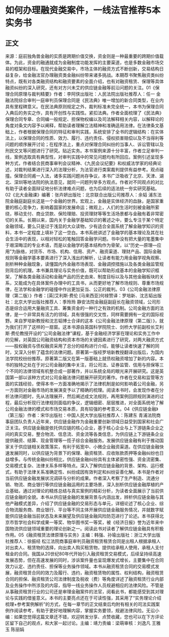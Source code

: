 # 如何办理融资类案件，一线法官推荐5本实务书
## 正文
来源：庭前独角兽金融的实质是跨期价值交换，资金则是一种最重要的跨期价值载体。为此，资金的融通就成为金融制度功能发挥的主要渠道，也是多数金融市场交易的框架和目标。在现代金融交易中，市场主体的融资方式不断创新，交易结构日益复杂，给金融法官办理融资类金融纠纷带来诸多挑战。本期荐书聚焦融资类纠纷特点，既有对各类融资结构和融资要素的全面介绍，也有对融资租赁、保理等具体融资纠纷的深入研究，还有对方兴未艾的供应链金融等前沿问题的关注。01《保理合同原理与裁判精要》作者：李阿侠出版社：人民法院出版社推荐人：任一  金融法院综合审判一庭审判员保理合同是《民法典》唯一增加的新合同类型，在业内具有里程碑意义。在民法典原则规定之外，裁判标准未完全统一，本书为保理合同入典后的务实之作，具有开创性与实践性。紧扣法典。作者全面梳理了《民法典》保理合同专章、合同编一般规定、担保物权编以及司法解释相关内容，以解释论的角度对条文内容予以阐释，帮助读者理解立法精神和准确适用法律。在法律条文基础上，作者根据保理合同的特征和审判实践，系统安排了全书的逻辑结构：在实体法上，以保理合同的性质、效力、履行、违约责任、侵权损害赔偿以及不当得利等问题的顺序展开讨论；在程序法上，重点对保理合同纠纷的当事人、诉讼管辖以及刑民交叉等问题进行了研究。贴近实务。本书案例来源十分丰富，作者立足审判一线，案例选取具有典型性，对审判实践中的常见问题均有所回应。案例引述呈现多种方式，作者结合民商事审判会议精神、《九民会议纪要》和权威法学家的经典论述，对裁判结果进行深入的法理分析，为法官进行类案裁判提供有益参考。观点碰撞。保理合同甫一入法，诸多实践问题尚存争议，本书广泛吸收了北京、天津、湖北、深圳等地法院的执法意见，就同一问题列举多方观点。作者对不同观点的对比有助于读者全面辩证地分析法律难点问题，也为后续的适法统一夯实研究基础。02《北大金融课》编著：张卉妍出版社：北京联合出版公司推荐人：余韬  浦东法院金融庭副庭长这是一个金融的世界。宏观上，金融是实体经济的血脉，是国家重要的核心竞争力，影响着国家的发展命运；微观上，人们的生活时刻被金融所萦绕，移动支付、商业贷款、保险理赔、投资理财等等生活场景都与金融有着非常密切的关系。长期以来，国内关于金融学基础知识的著述之中，要么专注于某个特定金融领域，要么只是过于浅显的大众读物，少有适合全面系统了解金融学知识的资料，本书一定程度上填补了这一空白。本书系统讲述了金融学的基本理论及其在社会生活中的表现，以相对轻松的笔触回答金融学问题。书中没有把大量的笔墨集中于艰深晦涩的专业术语，而是以金融学的基本结构作为骨架，以“历史—原理—应用”为脉络，对货币、市场、机构、信用、资产、融资渠道、理财产品、国际金融规则等金融学基本要素进行了深入浅出的解析，让读者有能力用金融学视角观察、剖析种种金融现象，读懂国内外金融市场表现、金融调控措施以及各类金融监管规则背后的机理。本书兼具理论与实务价值，既可以帮助形成基本的金融学知识框架，了解各类金融活动和金融产品的历史由来、制度目标以及与其他金融板块的关系，又能成为在具体案件办理中的工具书，从而更好地了解市场规则、尊重市场规律，在法学和金融学的碰撞中作出更加妥当、公正的裁判。03《公司金融法律原理（第二版）》作者：[英]艾利斯·费伦  [马来西亚]何禄赞译：罗培新、沈志韬出版社：北京大学出版社推荐人：季玲玲  静安法院金融庭副庭长在融资领域，公司形态是综合运用大量融资工具、筹集资金的一种行之有效的机制。公司金融方面的法律，是一个非常具有活力的领域，具有很强的交叉性，同样需要拥有一定的国际视野。来自罗培新教授和沈志韬博士合译的这本《公司金融法律原理（第二版）》，就为我们打开了这样的一扇窗。这本书源自英国科学院院士、剑桥大学前副校长艾利斯·费伦教授开设的“公司金融法律”课程，基于金融经济学家在理论和实务工作中的见解，对英国公司融资结构和资本市场的关键因素进行了研究，对两大融资方式——股权融资与债权融资采用了总分的结构进行介绍，能够让读者快速了解的同时，又深入分析了蕴含的法律问题。原著第一版经罗培新教授翻译出版后，为国内法学院校纷纷推荐。原著第二版又在第一版基础上就债权融资增加了新的内容。本书的独特之处在于对公司金融的集中关注，将公司法、证券监管、信用与担保等三个不同的法律领域有机整合成一部著作，并以系统全局的眼光来开展研究。这是英国第一部以该种方式对公司金融法律问题展开研究的著作。作者在交易和监管等方面的实践经验，使得本书一方面准确地揭示了法律机制是如何影响着公司金融，另一方面则对金融市场的发展演变予以了精确的梳理。阅读本书时，会发现作者在分析法律问题时，先从法理展开，然后阐述成文法规则，再用案例回顾规则演进的过程，最后分析现行法律规则面临的争议，逻辑细密、层层推进，对全面系统地了解公司金融法律的模式和市场交易本质，具有较强的参考意义。04《供应链金融》（第三版）作者：宋华出版社：中国人民大学出版社推荐人：陈建东  青浦法院商事庭团队负责人近年来，供应链金融作为金融重要创新领域日益受到国家和社会广泛关注。供应链金融是依托供应链的核心企业，基于核心企业与上下游链条企业之间的真实交易，整合物流、信息流、资金流等各类信息，为供应链上下游链条企业提供融资、结算、现金管理等一揽子综合金融服务。发展供应链金融有利于推动国家关于供应链相关政策落实，有利于拓宽中、小微企业融资渠道。在供应链金融快速发展同时，以供应链为背景下的保理、融资租赁、应收账款质押等金融纠纷也日益增多。与传统金融纠纷相比，供应链金融纠纷具有主体紧密性强、资金流密集、交易模式复杂、法律关系多样等特点。深入了解供应链金融的背景、架构、运行模式，有助于法律关系准确定性、纠纷成因有效判定和纠纷妥善化解。本书是作者对当前供应链金融发展状况调研与分析的成果。作者深入考察了生产制造、流通分销、物流、商业银行等供应链金融运用的主要场景，深入剖析供应链金融厚植的产业基础，通过对理论的精炼总结与真实案例的精彩分析，为读者全面展示了当前供应链金融的全貌。本书从供应链金融的发展背景与内涵出发，辨析供应链金融与其他产融模式差异，介绍了供应链金融的交易形态与单元，详细论述了核心企业、综合物流服务商、商业银行、平台等不同主体开展供应链金融服务情况，并就数字赋能供应链金融当前状态及未来展望及供应链金融风险防范进行了论述。本书获得北京市哲学社会科学成果一等奖、物华图书奖一等奖，被《经济日报》誉为近年来中国物流供应链领域重要的理论创新之一。阅读此书对读者了解供应链金融具有积极作用。05《融资租赁法律原理与实务》主编：韩强、孙瑜出版社：浙江大学出版社推荐人：徐振经  松江法院商事庭审判员融资租赁租赁合同是出租人根据承租人对出卖人、租赁物的选择，向出卖人购买租赁物，提供给承租人使用，承租人支付租金的合同。我国从20世纪80年代开始引入融资租赁交易模式，后续呈持续高速发展态势，但在高速发展的同时，涉诉案件量也呈现爆发式增长，主要集中在合同效力认定、违约责任、担保等业务操作领域。本书从融资租赁合同的交易模式发展，融资租赁合同的效力及履行、违约，融资租赁物的属性、权利结构，融资租赁合同的担保、融资租赁公司法律制度及税收（费）等角度详述了融资租赁行业内部及业务操作中所涉及的内容，指导一线业务操作人员规避相应的法律风险。不管是从事融资租赁行业的公司还是审理金融案件的法官，阅看此书，都能感受到其对理论与实践的借鉴意义。本书的主要亮点还在于可读性强，其采用了“实务理论介绍梳理+参考案例解析”的方式，在每一章节的正文结束后均附有相关的司法实践案例作阅读参考，有助于更好地理解内容，掌握实务要领，规避法律风险。无讼小编：如果您觉得这篇文章还不错，欢迎转发分享、点赞收藏，您也可以在下方评论区留下自己的观点，和大家一起讨论。主编：靖力责编：梁萌审核：刘逸凡 王雅玉 陈丽娟